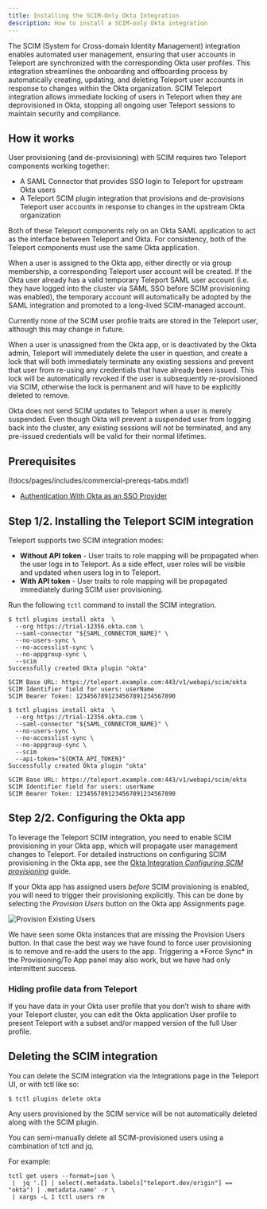 ```yaml
---
title: Installing the SCIM-Only Okta Integration
description: How to install a SCIM-only Okta integration
---
```


The SCIM (System for Cross-domain Identity Management) integration enables automated user management,
ensuring that user accounts in Teleport are synchronized with the corresponding Okta user profiles.
This integration streamlines the onboarding and offboarding process by automatically creating, updating, and deleting
Teleport user accounts in response to changes within the Okta organization.
SCIM Teleport integration allows immediate locking of users in Teleport when they are deprovisioned in Okta,
stopping all ongoing user Teleport sessions to maintain security and compliance.

## How it works
User provisioning (and de-provisioning) with SCIM requires two Teleport
components working together:

 - A SAML Connector that provides SSO login to Teleport for upstream Okta users
 - A Teleport SCIM plugin integration that provisions and de-provisions Teleport user accounts
   in response to changes in the upstream Okta organization

Both of these Teleport components rely on an Okta SAML application to act as the
interface between Teleport and Okta. For consistency, both of
the Teleport components must use the same Okta application.

When a user is assigned to the Okta app, either directly or via group
membership, a corresponding Teleport user account will be created. If the Okta
user already has a valid temporary Teleport SAML user account (i.e. they have
logged into the cluster via SAML SSO before SCIM provisioning was enabled), the
temporary account will automatically be adopted by the SAML integration and
promoted to a long-lived SCIM-managed account.

<Admonition type="note">
Currently none of the SCIM user profile traits are stored in the Teleport user, although this may change in future.
</Admonition>

When a user is unassigned from the Okta app, or is deactivated by the Okta admin, Teleport will immediately delete the user in question, and create a lock that will both immediately terminate any existing sessions and prevent that user from re-using any credentials that have already been issued. This lock will be automatically revoked if the user is subsequently re-provisioned via SCIM, otherwise the lock is permanent and will have to be explicitly deleted to remove.

<Admonition type="warning">
Okta does not send SCIM updates to Teleport when a user is merely suspended. Even though Okta will prevent a suspended user from logging back into the cluster, any existing sessions will not be terminated, and any pre-issued credentials will be valid for their normal lifetimes.
</Admonition>

## Prerequisites

(!docs/pages/includes/commercial-prereqs-tabs.mdx!)
- [Authentication With Okta as an SSO Provider](../../../admin-guides/access-controls/sso/okta.mdx)


## Step 1/2. Installing the Teleport SCIM integration

Teleport supports two SCIM integration modes:
 - **Without API token** - User traits to role mapping will be propagated when the user logs in to Teleport.
 As a side effect, user roles will be visible and updated when users log in to Teleport.
 - **With API token** - User traits to role mapping will be propagated immediately during SCIM user provisioning.

Run the following `tctl` command to install the SCIM integration.

<Tabs>
<TabItem label="Without API token">

```code
$ tctl plugins install okta  \
  --org https://trial-12356.okta.com \
  --saml-connector "${SAML_CONNECTOR_NAME}" \
  --no-users-sync \
  --no-accesslist-sync \
  --no-appgroup-sync \
  --scim
Successfully created Okta plugin "okta"

SCIM Base URL: https://teleport.example.com:443/v1/webapi/scim/okta
SCIM Identifier field for users: userName
SCIM Bearer Token: 1234567891234567891234567890
```

</TabItem>
<TabItem label="With API token">

```code
$ tctl plugins install okta  \
  --org https://trial-12356.okta.com \
  --saml-connector "${SAML_CONNECTOR_NAME}" \
  --no-users-sync \
  --no-accesslist-sync \
  --no-appgroup-sync \
  --scim
  --api-token="${OKTA_API_TOKEN}"
Successfully created Okta plugin "okta"

SCIM Base URL: https://teleport.example.com:443/v1/webapi/scim/okta
SCIM Identifier field for users: userName
SCIM Bearer Token: 1234567891234567891234567890
```

</TabItem>
</Tabs>



## Step 2/2. Configuring the Okta app

To leverage the Teleport SCIM integration, you need to enable SCIM provisioning in your Okta app,
which will propagate user management changes to Teleport.
For detailed instructions on configuring SCIM provisioning in the Okta app, see the [Okta Integration *Configuring SCIM provisioning*](./hosted-guide.mdx#configuring-scim-provisioning) guide.

If your Okta app has assigned users *before* SCIM provisioning is enabled, you
will need to trigger their provisioning explicitly. This can be done by
selecting the *Provision Users* button on the Okta app Assignments page.

![Provision Existing Users](../../../../img/enterprise/plugins/okta/scim-provision-existing-users.png)

<Admonition>
We have seen some Okta instances that are missing the Provision Users button.
In that case the best way we have found to force user provisioning is to remove
and re-add the users to the app. Triggering a *Force Sync* in the Provisioning/To
App panel may also work, but we have had only intermittent success.
</Admonition>

### Hiding profile data from Teleport
If you have data in your Okta user profile that you don’t wish to share with
your Teleport cluster, you can edit the Okta application User profile to present Teleport
with a subset and/or mapped version of the full User profile.

## Deleting the SCIM integration

You can delete the SCIM integration via the Integrations page in the Teleport UI,
or with tctl like so:

```code
$ tctl plugins delete okta
```

<Admonition type="warning">
Any users provisioned by the SCIM service will be not automatically deleted
along with the SCIM plugin.
</Admonition>

You can semi-manually delete all SCIM-provisioned users using a combination of
tctl and jq.

For example:
```code
tctl get users --format=json \
 |  jq '.[] | select(.metadata.labels["teleport.dev/origin"] == "okta") | .metadata.name' -r \
 | xargs -L 1 tctl users rm
```
